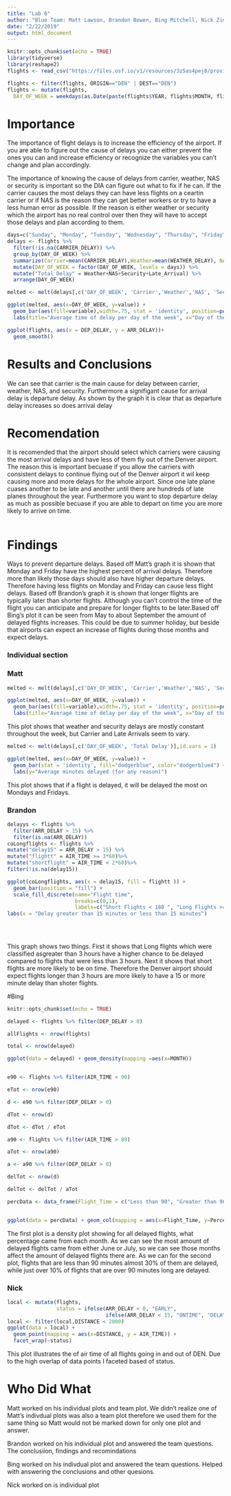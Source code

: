 ---
title: "Lab 6"
author: "Blue Team: Matt Lawson, Brandon Bowen, Bing Mitchell, Nick Zimmerman "
date: "2/22/2019"
output: html_document
---

```{r setup, include=FALSE}
knitr::opts_chunk$set(echo = TRUE)
library(tidyverse)
library(reshape2)
flights <- read_csv("https://files.osf.io/v1/resources/3z5as4pej8/providers/osfstorage/5a8ca28f57103100104584db")
```

```{r}
flights <- filter(flights, ORIGIN=="DEN" | DEST=="DEN")
flights <- mutate(flights,
  DAY_OF_WEEK = weekdays(as.Date(paste(flights$YEAR, flights$MONTH, flights$DAY_OF_MONTH, sep="-"))))
```


# Importance
The importance of flight delays is to increase the efficiency of the airport. If you are able to figure out the cause of delays you can either prevent the ones you can and increase efficiency or recognize the variables you can't change and plan accordingly.

The importance of knowing the cause of delays from carrier, weather, NAS or security is important so the DIA can figure out what to fix if he can. If the carrier causes the most delays they can have less flights on a ceartin carrier or if NAS is the reason they can get better workers or try to have a less human error as possible. If the reason is either weather or security which the airport has no real control over then they will have to accept those delays and plan according to them.




```{r}
days=c("Sunday", "Monday", "Tuesday", "Wednesday", "Thursday", "Friday", "Saturday")
delays <- flights %>%
  filter(!is.na(CARRIER_DELAY)) %>%
  group_by(DAY_OF_WEEK) %>%
  summarize(Carrier=mean(CARRIER_DELAY),Weather=mean(WEATHER_DELAY), NAS=mean(NAS_DELAY), Security=mean(SECURITY_DELAY), Late_Arrival=mean(LATE_AIRCRAFT_DELAY)) %>%
  mutate(DAY_OF_WEEK = factor(DAY_OF_WEEK, levels = days)) %>%
  mutate("Total Delay" = Weather+NAS+Security+Late_Arrival) %>%
  arrange(DAY_OF_WEEK) 
```


```{r}
melted <- melt(delays[,c('DAY_OF_WEEK', 'Carrier','Weather','NAS', 'Security', 'Late_Arrival')],id.vars = 1)

ggplot(melted, aes(x=DAY_OF_WEEK, y=value)) + 
  geom_bar(aes(fill=variable),width=.75, stat = 'identity', position=position_dodge()) + 
  labs(title="Average time of delay per day of the week", x="Day of the Week", y="Average delay time", fill="Type of delay")
```





```{r}
ggplot(flights, aes(x = DEP_DELAY, y = ARR_DELAY))+
  geom_smooth()
```


# Results and Conclusions
We can see that carrier is the main cause for delay between carrier, weather, NAS, and security. Furthermore a signifigant cause for arrival delay is departure delay. As shown by the graph it is clear that as departure delay increases so does arrival delay



# Recomendation
It is recomended that the airport should select which carriers were causing the most arrival delays and have less of them fly out of the Denver airport. The reason this is important becuase if you allow the carriers with consistent delays to continue flying out of the Denver airport it wil keep causing more and more delays for the whole airport. Since one late plane cuases another to be late and another until there are hundreds of late planes throughout the year. Furthermore you want to stop departure delay as much as possible becuase if you are able to depart on time you are more likely to arrive on time. 
```{r}

```


# Findings
Ways to prevent departure delays. Based off Matt's graph it is shown that Monday and Friday have the highest percent of arrival delays. Therefore more than likely those days should also have higher departure delays. Therefore having less flights on Monday and Friday can cause less flight delays. Based off Brandon's graph it is shown that longer flights are typically later than shorter flights. Although you can't control the time of the flight you can anticipate and prepare for longer flights to be later.Based off Bing's plot it can be seen from May to about September the amount of delayed flights increases. This could be due to summer holiday, but beside that airports can expect an increase of flights during those months and expect delays.

### Individual section


### Matt


```{r}
melted <- melt(delays[,c('DAY_OF_WEEK', 'Carrier','Weather','NAS', 'Security', 'Late_Arrival')],id.vars = 1)

ggplot(melted, aes(x=DAY_OF_WEEK, y=value)) + 
  geom_bar(aes(fill=variable),width=.75, stat = 'identity', position=position_dodge()) + 
  labs(title="Average time of delay per day of the week", x="Day of the Week", y="Average delay time", fill="Type of delay")
```

This plot shows that weather and security delays are mostly constant throughout the week, but Carrier and Late Arrivals seem to vary.

```{r, echo=FALSE}
melted <- melt(delays[,c('DAY_OF_WEEK', 'Total Delay')],id.vars = 1)

ggplot(melted, aes(x=DAY_OF_WEEK, y=value)) + 
  geom_bar(stat = 'identity', fill="dodgerblue", color="dodgerblue4") + 
  labs(y="Average minutes delayed (for any reason)")
```

This plot shows that if a flight is delayed, it will be delayed the most on Mondays and Fridays.


### Brandon
```{r}
delayys <- flights %>%
  filter(ARR_DELAY > 15) %>%
  filter(is.na(ARR_DELAY))
coLongflights <- flights %>%
mutate("delay15" = ARR_DELAY > 15) %>%
mutate("flightt" = AIR_TIME >= 3*60)%>%
mutate("shortflight" = AIR_TIME < 2*60)%>%
filter(!is.na(delay15)) 
```  
```{r}
ggplot(coLongflights, aes(x = delay15, fill = flightt )) + 
  geom_bar(position = "fill") +
  scale_fill_discrete(name="Flight time",
                      breaks=c(0,1),
                      labels=c("Short Flights < 180 ", "Long Flights >= 180")) + 
labs(x = "Delay greater than 15 minutes or less than 15 minutes")
   
  
 
```

This graph shows two things. First it shows that Long flights which were classified asgreater than 3 hours have a higher chance to be delayed compared to flights that were less than 3 hours. Next it shows that short flights are more likely to be on time. Therefore the Denver airport should expect flights longer than 3 hours are more likely to have a 15 or more minute delay than shoter flights.

#Bing

```{r}
knitr::opts_chunk$set(echo = TRUE)

delayed <- flights %>% filter(DEP_DELAY > 0)

allFlights <- nrow(flights)

total <- nrow(delayed)

ggplot(data = delayed) + geom_density(mapping =aes(x=MONTH))


e90 <- flights %>% filter(AIR_TIME < 90)

eTot <- nrow(e90)

d <- e90 %>% filter(DEP_DELAY > 0)

dTot <- nrow(d)

dTot <- dTot / eTot

a90 <- flights %>% filter(AIR_TIME > 89)

aTot <- nrow(a90)

a <- a90 %>% filter(DEP_DELAY > 0)

delTot <- nrow(d)

delTot <- delTot / aTot

percData <- data_frame(Flight_Time = c("Less than 90", "Greater than 90"), Percentage_Late = c(dTot, delTot))


ggplot(data = percData) + geom_col(mapping = aes(x=Flight_Time, y=Percentage_Late))
```

The first plot is a density plot showing for all delayed flights, what percentage came from each month. As we can see the most amount of delayed flights came from either June or July, so we can see those months affect the amount of delayed flights there are. As we can for the second plot, flights that are less than 90 minutes almost 30% of them are delayed, while just over 10% of flights that are over 90 minutes long are delayed.

### Nick
```{r}
local <- mutate(flights,
                status = ifelse(ARR_DELAY < 0, "EARLY",
                                ifelse(ARR_DELAY < 15, "ONTIME", "DELAYED")))
local <- filter(local,DISTANCE < 2000)
ggplot(data = local) +
  geom_point(mapping = aes(x=DISTANCE, y = AIR_TIME)) +
  facet_wrap(~status)
```

This plot illustrates the of air time of all flights going in and out of DEN. Due to the high overlap of data points I faceted based of status.

# Who Did What

Matt worked on his individual plots and team plot. We didn't realize one of Matt's indivdual plots was also a team plot therefore we used them for the same thing so Matt would not be marked down for only one plot and answer.

Brandon worked on his individual plot and answered the team questions. The conclusiion, findings and recomindations

Bing worked on his indivdual plot and answered the team questions. Helped with answering the conclusions and other quesions. 

Nick worked on is individual plot 